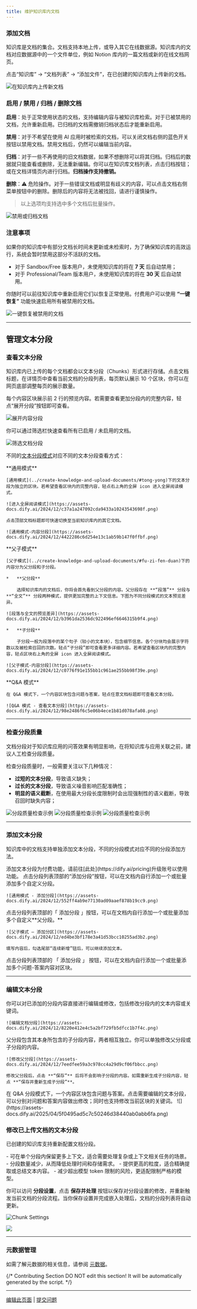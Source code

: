 ```yaml
---
title: 维护知识库内文档
---
```


### 添加文档

知识库是文档的集合。文档支持本地上传，或导入其它在线数据源。知识库内的文档对应数据源中的一个文件单位，例如 Notion 库内的一篇文档或新的在线文档网页。

点击“知识库” → “文档列表” → “添加文件”，在已创建的知识库内上传新的文档。

![在知识库内上传新文档](https://assets-docs.dify.ai/2024/12/424ab491aaebe09b490a36d26c9fa8da.png)

### 启用 / 禁用 / 归档 / 删除文档

**启用**：处于正常使用状态的文档，支持编辑内容与被知识库检索。对于已被禁用的文档，允许重新启用。已归档的文档需撤销归档状态后才能重新启用。

**禁用**：对于不希望在使用 AI 应用时被检索的文档，可以关闭文档右侧的蓝色开关按钮以禁用文档。禁用文档后，仍然可以编辑当前内容。

**归档**：对于一些不再使用的旧文档数据，如果不想删除可以将其归档。归档后的数据就只能查看或删除，无法重新编辑。你可以在知识库文档列表，点击归档按钮；或在文档详情页内进行归档。**归档操作支持撤销。**

**删除**：⚠️ 危险操作。对于一些错误文档或明显有歧义的内容，可以点击文档右侧菜单按钮中的删除。删除后的内容将无法被找回，请进行谨慎操作。

> 以上选项均支持选中多个文档后批量操作。

![禁用或归档文档](https://assets-docs.dify.ai/2024/12/5e0e64859a1ac51602d167ec55ef9350.png)

### 注意事项

如果你的知识库中有部分文档长时间未更新或未检索时，为了确保知识库的高效运行，系统会暂时禁用这部分不活跃的文档。

* 对于 Sandbox/Free 版本用户，未使用知识库的将在 **7 天** 后自动禁用；
* 对于 Professional/Team 版本用户，未使用知识库的将在 **30 天** 后自动禁用。

你随时可以前往知识库中重新启用它们以恢复正常使用。付费用户可以使用 **“一键恢复”** 功能快速启用所有被禁用的文档。

![一键恢复被禁用的文档](https://assets-docs.dify.ai/2024/12/bf6485b17aec716741eb65e307c2274c.png)

***

## 管理文本分段

### 查看文本分段

知识库内已上传的每个文档都会以文本分段（Chunks）形式进行存储。点击文档标题，在详情页中查看当前文档的分段列表，每页默认展示 10 个区块，你可以在网页底部调整每页的展示数量。

每个内容区块展示前 2 行的预览内容。若需要查看更加分段内的完整内容，轻点“展开分段”按钮即可查看。

![展开内容分段](https://assets-docs.dify.ai/2024/12/86cc80f17fab1eea75aa73ee681e4663.png)

你可以通过筛选栏快速查看所有已启用 / 未启用的文档。

![筛选文档分段](https://assets-docs.dify.ai/2025/01/47ef07319175a102bfd1692dcc6cac9b.png)

不同的[文本分段模式](../create-knowledge-and-upload-documents/chunking-and-cleaning-text)对应不同的文本分段查看方式：

<Tabs>
  <Tab title="通用模式">
    **通用模式**

    [通用模式](../create-knowledge-and-upload-documents/#tong-yong)下的文本分段为独立的区块。若希望查看区块内的完整内容，轻点右上角的全屏 icon 进入全屏阅读模式。

    ![进入全屏阅读模式](https://assets-docs.dify.ai/2024/12/c37a1a247092cda9433a10243543698f.png)

    点击顶部文档标题即可快速切换至当前知识库内的其它文档。

    ![通用模式-内容分段](https://assets-docs.dify.ai/2024/12/4422286c6d254e13c1ab59b147f0ffbf.png)
  </Tab>

  <Tab title="父子模式">
    **父子模式**

    [父子模式](../create-knowledge-and-upload-documents/#fu-zi-fen-duan)下的内容分为父分段和子分段。

    *   **父分段**

        选择知识库内的文档后，你将会首先看到父分段的内容。父分段存在 **“段落”** 分段与 **“全文”** 分段两种模式，提供更加完整的上下文信息。下图为不同分段模式的文本预览差异。

    ![段落与全文的预览差异](https://assets-docs.dify.ai/2024/12/b3961da2536dc922496ef6646315b9f4.png)

    *   **子分段**

        子分段一般为段落中的某个句子（较小的文本块），包含细节信息。各个分块均会展示字符数以及被检索召回的次数。轻点“子分段”即可查看更多详细内容。若希望查看区块内的完整内容，轻点区块右上角的全屏 icon 进入全屏阅读模式。

    ![父子模式-内容分段](https://assets-docs.dify.ai/2024/12/c0776f91e155bb1c961ae255bb98f39e.png)
  </Tab>

  <Tab title="Q&A 模式（仅用于社区版）">
    **Q&A 模式**

    在 Q&A 模式下，一个内容区块包含问题与答案，轻点任意文档标题即可查看文本分段。

    ![Q&A 模式 - 查看文本分段](https://assets-docs.dify.ai/2024/12/98e2486f6c5e06b4ece1b81d078afa08.png)
  </Tab>
</Tabs>

***

### 检查分段质量

文档分段对于知识库应用的问答效果有明显影响，在将知识库与应用关联之前，建议人工检查分段质量。

检查分段质量时，一般需要关注以下几种情况：

* **过短的文本分段**，导致语义缺失；
* **过长的文本分段**，导致语义噪音影响匹配准确性；
* **明显的语义截断**，在使用最大分段长度限制时会出现强制性的语义截断，导致召回时缺失内容；

![分段质量检查示例](https://assets-docs.dify.ai/2024/12/ee081e98c1649aea4a5c2b15b88e11aa.png)
![分段质量检查示例](https://assets-docs.dify.ai/2024/12/ac47381ae4be183768dd025c37c049fa.png)
![分段质量检查示例](https://assets-docs.dify.ai/2024/12/b8ab7ac84028b0b16c3948f35015e069.png)

***

### 添加文本分段

知识库中的文档支持单独添加文本分段，不同的分段模式对应不同的分段添加方法。

<Card title="添加文本分段" icon="info" href="https://dify.ai/pricing"> 
添加文本分段为付费功能，请前往[此处](https://dify.ai/pricing)升级账号以使用功能。
</Card>

<Tabs>
  <Tab title="通用模式">
    点击分段列表顶部的“添加分段”按钮，可以在文档内自行添加一个或批量添加多个自定义分段。
    
    ![通用模式 - 添加分段](https://assets-docs.dify.ai/2024/12/552ff4ab9e77130ad09aaef878b19cc9.png)
  </Tab>
  <Tab title="父子模式">
    点击分段列表顶部的「 添加分段 」按钮，可以在文档内自行添加一个或批量添加多个自定义**父分段。**
    
    ![父子模式 — 添加分区](https://assets-docs.dify.ai/2024/12/ed4be3bf178e3a41d53bcc10255ad3b2.png)
    
    填写内容后，勾选尾部“连续新增”钮后，可以继续添加文本。
  </Tab>
    <Tab title="Q&A 模式">
    点击分段列表顶部的 「 添加分段 」 按钮，可以在文档内自行添加一个或批量添加多个问题-答案内容对区块。
  </Tab>
</Tabs>

***

### 编辑文本分段

<Tabs>
  <Tab title="通用模式">
    你可以对已添加的分段内容直接进行编辑或修改，包括修改分段内的文本内容或关键词。
    
    ![编辑文档分段](https://assets-docs.dify.ai/2024/12/8220e412e4c5a2bf729fb5dfcc1b7f4c.png)
  </Tab>
  <Tab title="父子模式">
    父分段包含其本身所包含的子分段内容，两者相互独立。你可以单独修改父分段或子分段的内容。
    
    ![修改父分段](https://assets-docs.dify.ai/2024/12/7eedfee59a3c978cc4a29d9cf06fbbcc.png)
    
    修改父分段后，点击 **“保存”** 后将不会影响子分段的内容。如需重新生成子分段内容，轻点 **“保存并重新生成子分段”**。
  </Tab>
    <Tab title="Q&A 模式">
    在 Q&A 分段模式下，一个内容区块包含问题与答案。点击需要编辑的文本分段，可以分别对问题和答案内容做出修改；同时也支持修改当前区块的关键词。
    ![](https://assets-docs.dify.ai/2025/04/5f0495ad5c7c50246d38440ab0abb6fa.png)
  </Tab>
</Tabs>

### 修改已上传文档的文本分段

已创建的知识库支持重新配置文档分段。

<Tabs>
  <Tab title="较大分段">
    - 可在单个分段内保留更多上下文，适合需要处理复杂或上下文相关任务的场景。
    - 分段数量减少，从而降低处理时间和存储需求。
  </Tab>
  <Tab title="较小分段">
    - 提供更高的粒度，适合精确提取或总结文本内容。
    - 减少超出模型 token 限制的风险，更适配限制严格的模型。
  </Tab>
</Tabs>

你可以访问 **分段设置**，点击 **保存并处理** 按钮以保存对分段设置的修改，并重新触发当前文档的分段流程。当你保存设置并完成嵌入处理后，文档的分段列表将自动更新。

![Chunk Settings](https://assets-docs.dify.ai/2025/01/36cb20be8aae1f368ebf501c0d579051.png)

![](https://assets-docs.dify.ai/2025/04/896a2b3175c6e2a1139716fc9eecad99.png)

***

### 元数据管理

如需了解元数据的相关信息，请参阅 [元数据](/zh-hans/guides/knowledge-base/metadata)。

{/*
Contributing Section
DO NOT edit this section!
It will be automatically generated by the script.
*/}

---

[编辑此页面](https://github.com/langgenius/dify-docs/edit/main/zh-hans/guides/knowledge-base/knowledge-and-documents-maintenance/maintain-knowledge-documents.mdx) | [提交问题](https://github.com/langgenius/dify-docs/issues/new?title=文档问题%3A%20ain-knowledge-docume&body=%23%23%20问题描述%0A%3C%21--%20请简要描述您发现的问题%20--%3E%0A%0A%23%23%20页面链接%0Ahttps%3A%2F%2Fgithub.com%2Flanggenius%2Fdify-docs%2Fblob%2Fmain%2Fzh-hans/guides/knowledge-base/knowledge-and-documents-maintenance%2Fmaintain-knowledge-documents.mdx%0A%0A%23%23%20建议修改%0A%3C%21--%20如果有具体的修改建议，请在此说明%20--%3E%0A%0A%3C%21--%20感谢您对文档质量的关注！%20--%3E)

